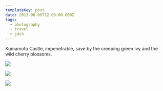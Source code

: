 ```yaml
---
templateKey: post
date: 2013-06-09T12:09:00.000Z
tags:
  - photography
  - travel
  - jdch
---
```

Kumamoto Castle, impenetrable, save by the creeping green ivy and the wild cherry blossoms.

![](../../assets/photos/20130607-IMG_7968.jpg)

![](../../assets/photos/20130607-IMG_7967.jpg)

![](../../assets/photos/20130607-IMG_7972.jpg)
